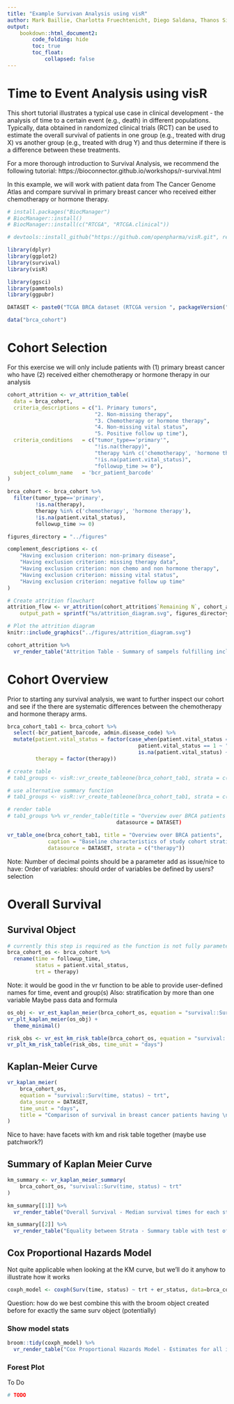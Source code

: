 ```yaml
---
title: "Example Survivan Analysis using visR"
author: Mark Baillie, Charlotta Fruechtenicht, Diego Saldana, Thanos Siadimas
output:
    bookdown::html_document2:
        code_folding: hide
        toc: true
        toc_float:
            collapsed: false
---
```


# Time to Event Analysis using visR

This short tutorial illustrates a typical use case in clinical development - the analysis of time to a certain event (e.g., death) in different populations. Typically, data obtained in randomized clinical trials (RCT) can be used to estimate the overall survival of patients in one group (e.g., treated with drug X) vs another group (e.g., treated with drug Y) and thus determine if there is a difference between these treatments.

For a more thorough introduction to Survival Analysis, we recommend the following tutorial: https://bioconnector.github.io/workshops/r-survival.html

In this example, we will work with patient data from The Cancer Genome Atlas and compare survival in primary breast cancer who received either chemotherapy or hormone therapy.

```r
# install.packages("BiocManager")
# BiocManager::install()
# BiocManager::install(c("RTCGA", "RTCGA.clinical"))
```
```r
# devtools::install_github("https://github.com/openpharma/visR.git", ref="develop")
```


```r
library(dplyr)
library(ggplot2)
library(survival)
library(visR)

library(ggsci)
library(pammtools)
library(ggpubr)
```

```r
DATASET <- paste0("TCGA BRCA dataset (RTCGA version ", packageVersion("RTCGA"), ")")
```



```r
data("brca_cohort")
```

# Cohort Selection
For this exercise we will only include patients with (1) primary breast cancer who have (2) received either chemotherapy or hormone therapy in our analysis

```r
cohort_attrition <- vr_attrition_table(
  data = brca_cohort,
  criteria_descriptions = c("1. Primary tumors", 
                            "2. Non-missing therapy", 
                            "3. Chemotherapy or hormone therapy", 
                            "4. Non-missing vital status",
                            "5. Positive follow up time"),
  criteria_conditions   = c("tumor_type=='primary'",
                            "!is.na(therapy)",
                            "therapy %in% c('chemotherapy', 'hormone therapy')",
                            "!is.na(patient.vital_status)",
                            "followup_time >= 0"),
  subject_column_name   = 'bcr_patient_barcode'
)

brca_cohort <- brca_cohort %>% 
  filter(tumor_type=='primary',
         !is.na(therapy),
         therapy %in% c('chemotherapy', 'hormone therapy'),
         !is.na(patient.vital_status),
         followup_time >= 0)
```


```r
figures_directory = "../figures"

complement_descriptions <- c(                                                   
    "Having exclusion criterion: non-primary disease",                                            
    "Having exclusion criterion: missing therapy data",                                            
    "Having exclusion criterion: non chemo and non hormone therapy",
    "Having exclusion criterion: missing vital status",
    "Having exclusion criterion: negative follow up time"
)

# Create attrition flowchart
attrition_flow <- vr_attrition(cohort_attrition$`Remaining N`, cohort_attrition$Criteria, complement_descriptions,
    output_path = sprintf("%s/attrition_diagram.svg", figures_directory))
```

```r
# Plot the attrition diagram
knitr::include_graphics("../figures/attrition_diagram.svg")
```

```r
cohort_attrition %>% 
  vr_render_table("Attrition Table - Summary of sampels fulfilling inclusion/exclusion criteria", DATASET)
```


# Cohort Overview
Prior to starting any survival analysis, we want to further inspect our cohort and see if the there are systematic differences between the chemotherapy and hormone therapy arms.
```r
brca_cohort_tab1 <- brca_cohort %>% 
  select(-bcr_patient_barcode, admin.disease_code) %>% 
  mutate(patient.vital_status = factor(case_when(patient.vital_status == 0 ~ "Alive",
                                          patient.vital_status == 1 ~ "Dead",
                                          is.na(patient.vital_status) ~ "Missing")),
         therapy = factor(therapy))

# create table
# tab1_groups <- visR::vr_create_tableone(brca_cohort_tab1, strata = c("therapy"))

# use alternative summary function
# tab1_groups <- visR::vr_create_tableone(brca_cohort_tab1, strata = c("therapy"), summary_function = visR::vr_summarize)

# render table
# tab1_groups %>% vr_render_table(title = "Overview over BRCA patients - Baseline characteristics of study cohort stratified by treatment type", 
                                   datasource = DATASET)
```

```r
vr_table_one(brca_cohort_tab1, title = "Overview over BRCA patients",
             caption = "Baseline characteristics of study cohort stratified by treatment type", 
             datasource = DATASET, strata = c("therapy"))
```

Note: 
Number of decimal points should be a parameter
add as issue/nice to have: Order of variables: should order of variables be defined by users? selection

# Overall Survival
## Survival Object
```r
# currently this step is required as the function is not fully parameterized
brca_cohort_os <- brca_cohort %>% 
  rename(time = followup_time,
         status = patient.vital_status,
         trt = therapy)
```
Note: it would be good in the vr function to be able to provide user-defined names for time, event and group(s)
Also: stratification by more than one variable
Maybe pass data and formula

```r
os_obj <- vr_est_kaplan_meier(brca_cohort_os, equation = "survival::Surv(time, status) ~ trt")
vr_plt_kaplan_meier(os_obj) +
  theme_minimal()
```
```r
risk_obs <- vr_est_km_risk_table(brca_cohort_os, equation = "survival::Surv(time, status) ~ trt")
vr_plt_km_risk_table(risk_obs, time_unit = "days")
```


## Kaplan-Meier Curve
```r
vr_kaplan_meier(
    brca_cohort_os,
    equation = "survival::Surv(time, status) ~ trt",
    data_source = DATASET, 
    time_unit = "days",
    title = "Comparison of survival in breast cancer patients having \nunder hormone therapy vs. chemotherapy"
)
```
Nice to have: have facets with km and risk table together (maybe use patchwork?)

## Summary of Kaplan Meier Curve
```r
km_summary <- vr_kaplan_meier_summary(
    brca_cohort_os, "survival::Surv(time, status) ~ trt"
)

km_summary[[1]] %>% 
  vr_render_table("Overall Survival - Median survival times for each strata", DATASET)

km_summary[[2]] %>% 
  vr_render_table("Equality between Strata - Summary table with test of equality over strata", DATASET)
```

## Cox Proportional Hazards Model
Not quite applicable when looking at the KM curve, but we'll do it anyhow to illustrate how it works
```r
coxph_model <- coxph(Surv(time, status) ~ trt + er_status, data=brca_cohort_os)
```
Question: how do we best combine this with the broom object created before for exactly the same surv object (potentially)

### Show model stats

```r
broom::tidy(coxph_model) %>% 
  vr_render_table("Cox Proportional Hazards Model - Estimates for all included model parameters", DATASET)
```


### Forest Plot
To Do
```r
# TODO
```

